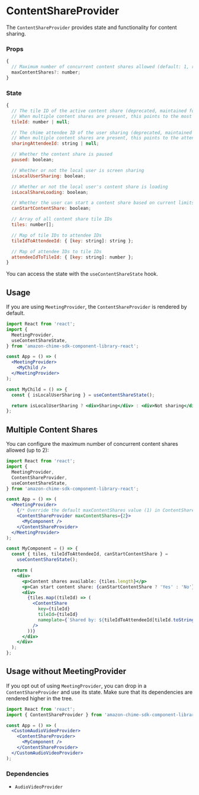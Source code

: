 
<Meta title="SDK Providers/ContentShareProvider" />

# ContentShareProvider

The `ContentShareProvider` provides state and functionality for content sharing.

### Props

```javascript
{
  // Maximum number of concurrent content shares allowed (default: 1, range: 1-2)
  maxContentShares?: number;
}
```

### State

```javascript
{
  // The tile ID of the active content share (deprecated, maintained for backward compatibility)
  // When multiple content shares are present, this points to the most recently started content share
  tileId: number | null;

  // The chime attendee ID of the user sharing (deprecated, maintained for backward compatibility)
  // When multiple content shares are present, this points to the attendee of the most recently started content share
  sharingAttendeeId: string | null;

  // Whether the content share is paused
  paused: boolean;

  // Whether or not the local user is screen sharing
  isLocalUserSharing: boolean;

  // Whether or not the local user's content share is loading
  isLocalShareLoading: boolean;

  // Whether the user can start a content share based on current limits and `isLocalUserSharing`
  canStartContentShare: boolean;

  // Array of all content share tile IDs
  tiles: number[];

  // Map of tile IDs to attendee IDs
  tileIdToAttendeeId: { [key: string]: string };

  // Map of attendee IDs to tile IDs
  attendeeIdToTileId: { [key: string]: number };
}
```

You can access the state with the `useContentShareState` hook.

## Usage

If you are using `MeetingProvider`, the `ContentShareProvider` is rendered by default.

```jsx
import React from 'react';
import {
  MeetingProvider,
  useContentShareState,
} from 'amazon-chime-sdk-component-library-react';

const App = () => (
  <MeetingProvider>
    <MyChild />
  </MeetingProvider>
);

const MyChild = () => {
  const { isLocalUserSharing } = useContentShareState();

  return isLocalUserSharing ? <div>Sharing</div> : <div>Not sharing</div>;
};
```

## Multiple Content Shares

You can configure the maximum number of concurrent content shares allowed (up to 2):

```jsx
import React from 'react';
import {
  MeetingProvider,
  ContentShareProvider,
  useContentShareState,
} from 'amazon-chime-sdk-component-library-react';

const App = () => (
  <MeetingProvider>
    {/* Override the default maxContentShares value (1) in ContentShareProvider */}
    <ContentShareProvider maxContentShares={2}>
      <MyComponent />
    </ContentShareProvider>
  </MeetingProvider>
);

const MyComponent = () => {
  const { tiles, tileIdToAttendeeId, canStartContentShare } =
    useContentShareState();

  return (
    <div>
      <p>Content shares available: {tiles.length}</p>
      <p>Can start content share: {canStartContentShare ? 'Yes' : 'No'}</p>
      <div>
        {tiles.map((tileId) => (
          <ContentShare
            key={tileId}
            tileId={tileId}
            nameplate={`Shared by: ${tileIdToAttendeeId[tileId.toString()]}`}
          />
        ))}
      </div>
    </div>
  );
};
```

## Usage without MeetingProvider

If you opt out of using `MeetingProvider`, you can drop in a `ContentShareProvider` and use its state. Make sure that its dependencies are rendered higher in the tree.

```jsx
import React from 'react';
import { ContentShareProvider } from 'amazon-chime-sdk-component-library-react';

const App = () => (
  <CustomAudioVideoProvider>
    <ContentShareProvider>
      <MyComponent />
    </ContentShareProvider>
  </CustomAudioVideoProvider>
);
```

### Dependencies

- `AudioVideoProvider`
